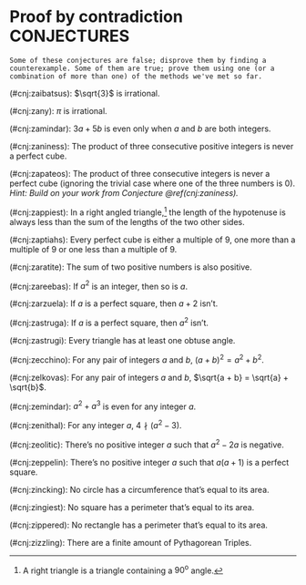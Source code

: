 # Proof by contradiction CONJECTURES

<div class="alert alert-info" role="alert">
```exercise
Some of these conjectures are false; disprove them by finding a counterexample. Some of them are true; prove them using one (or a combination of more than one) of the methods we've met so far.

```

(\#cnj:zaibatsus): $\sqrt{3}$ is irrational.

(\#cnj:zany): $\pi$ is irrational.

(\#cnj:zamindar): $3a + 5b$ is even only when $a$ and $b$ are both integers.

(\#cnj:zaniness): The product of three consecutive positive integers is never a perfect cube.

(\#cnj:zapateos): The product of three consecutive integers is never a perfect cube (ignoring the trivial case where one of the three numbers is $0$). <br /> *Hint: Build on your work from Conjecture \@ref(cnj:zaniness).*

(\#cnj:zappiest): In a right angled triangle,^[A right triangle is a triangle containing a $90^\text{o}$ angle.] the length of the hypotenuse is always less than the sum of the lengths of the two other sides.

(\#cnj:zaptiahs): Every perfect cube is either a multiple of $9$, one more than a multiple of $9$ or one less than a multiple of $9$.

(\#cnj:zaratite): The sum of two positive numbers is also positive. 
<!-- Prove it by contradiction. We've got our proposition, which means our supposition is the opposite: The sum of two positive numbers is not always positive. Or, in other words: There exist two positive numbers a and b that sum to a negative number. -->
<!-- % Proof time. Putting our supposition in math lingo, we get: a + b < 0 Their sum needs to be negative, or less than 0. Let's rearrange our inequality a bit. How 'bout we subtract b from both sides? a < -b Our supposition implies that a must be less than -b. But since b is a positive number, -b must be a negative number. That would mean that a, which is positive, is less than b, which is negative. Hold the phone: anything less than a negative would also be negative. Uh, a can't be positive and negative at the same time. That would probably destroy the universe in a puff of purple smoke, and we can't have that. -->
<!-- % We've found our contradiction: if a and b are both positive, a can't possibly be less than -b. Let's formalize this mess. "Since a + b < 0 implies that a < -b when both a and b are positive, which means a is also negative, this contradicts the supposition that there exist two positive numbers a and b that sum to a negative number. Hence, our original proposition is true: the sum of two positive numbers is always positive." -->

(\#cnj:zareebas): If $a^2$ is an integer, then so is $a$.

(\#cnj:zarzuela): If $a$ is a perfect square, then $a + 2$ isn't.
<!-- https://math.stackexchange.com/questions/537286/prove-that-if-n-is-a-perfect-square-then-n2-is-not-a-perfect-square -->

(\#cnj:zastruga): If $a$ is a perfect square, then $a^2$ isn't. 

(\#cnj:zastrugi): Every triangle has at least one obtuse angle.

<!-- %(\#cnj:zealotry): Every triangle has at least two acute angles. -->

<!-- (\#cnj:zecchini): There is no integer that is both even and odd. -->

(\#cnj:zecchino): For any pair of integers $a$ and $b$, $(a + b)^2 = a^2 + b^2$.

(\#cnj:zelkovas): For any pair of integers $a$ and $b$, $\sqrt{a + b} = \sqrt{a} + \sqrt{b}$.

(\#cnj:zemindar): $a^2 + a^3$ is even for any integer $a$.

(\#cnj:zenithal): For any integer $a$, $4 \nmid (a^2 - 3)$.

(\#cnj:zeolitic): There's no positive integer $a$ such that $a^2 - 2a$ is negative.

(\#cnj:zeppelin): There's no positive integer $a$ such that $a(a+1)$ is a perfect square.

<!-- (\#cnj:zestiest): No cube has a surface area that's equal to its volume. -->

<!-- (\#cnj:zestless): No non-cube cuboid has a surface area that's equal to its volume. -->

<!-- (\#cnj:zibeline): No circular cone has a surface area that's equal to its volume. -->

<!-- (\#cnj:ziggurat): No square-based pyramid has a surface area that's equal to its volume. -->

<!-- (\#cnj:zigzaggy): No triangular-based pyramid has a surface area that's equal to its volume. -->

<!-- (\#cnj:zikkurat): No cylinder has a surface area that's equal to its volume. -->

<!-- (\#cnj:zillion): No sphere has a surface area that's equal to its volume. -->

(\#cnj:zincking): No circle has a circumference that's equal to its area.

(\#cnj:zingiest): No square has a perimeter that's equal to its area.

(\#cnj:zippered): No rectangle has a perimeter that's equal to its area.

<!-- (\#cnj:zippiest): No equilateral triangle has a perimeter that's equal to its area.  -->

<!-- (\#cnj:zircaloy): No non-equilateral but symmetric triangle has a perimeter that's equal to its area. -->

<!-- (\#cnj:zirconia): No non-equilateral, non-symmetric triangle has a perimeter equal to its area. -->
<!-- %((SUPER SPICY!!)) https://sites.google.com/view/enigmaths/polygons/triangle?fbclid=IwAR0f91hdbFEP13-f4wWiF6PPd6rry6nQOyHZZxYZ0KAqYRvzHQoceYZAN4E -->

<!-- %(\#cnj:zirconic): Place three identical squares next to each other in a line so that they touch. From the topmost left corner of the lefthand square, draw a line to each of the bottommost right corners of the three squares. The sum of the three acute angles formed by these lines and the lower horizontal line is 90$^{\circ}$. %https://www.youtube.com/watch?v=m5evLoL0xwg -->

(\#cnj:zizzling): There are a finite amount of Pythagorean Triples.

<!-- (\#cnj:zodiacal): There are no three consecutive numbers where the sum of the squares of the smaller two equals the square of the largest. -->

<!-- (\#cnj:zombiism): There are only a limited number (in other words, not infinite) examples of the previous conjecture. -->

<!-- (\#cnj:zonation): Same as the previous conjecture, but for cubes. -->

</div>
